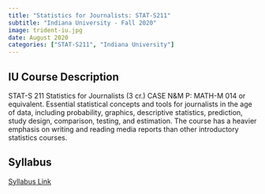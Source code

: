 ---
title: "Statistics for Journalists: STAT-S211"
subtitle: "Indiana University - Fall 2020"
image: trident-iu.jpg
date: August 2020
categories: ["STAT-S211", "Indiana University"]
---

## IU Course Description

STAT-S 211 Statistics for Journalists (3 cr.) CASE N&M P: MATH-M 014 or equivalent. Essential statistical concepts and tools for journalists in the age of data, including probability, graphics, descriptive statistics, prediction, study design, comparison, testing, and estimation. The course has a heavier emphasis on writing and reading media reports than other introductory statistics courses.

## Syllabus

[Syllabus Link](syllabus-S211-fall2020.pdf)